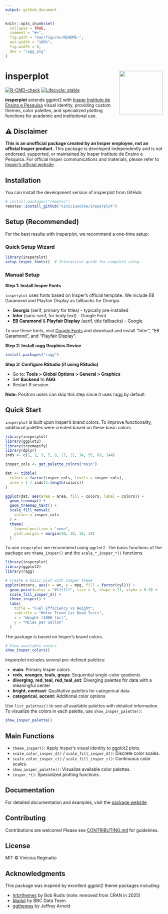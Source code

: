 ```yaml
---
output: github_document
---
```


<!-- README.md is generated from README.Rmd. Please edit that file -->

```r
knitr::opts_chunk$set(
  collapse = TRUE,
  comment = "#>",
  fig.path = "man/figures/README-",
  out.width = "100%",
  fig.width = 8,
  dev = "ragg_png"
)
```

# insperplot <img src="man/figures/logo.png" align="right" height="139" />

<!-- badges: start -->
[![R-CMD-check](https://github.com/viniciusoike/insperplot/actions/workflows/R-CMD-check.yaml/badge.svg)](https://github.com/viniciusoike/insperplot/actions/workflows/R-CMD-check.yaml)
[![Lifecycle: stable](https://img.shields.io/badge/lifecycle-stable-brightgreen.svg)](https://lifecycle.r-lib.org/articles/stages.html#stable)
<!-- badges: end -->

**insperplot** extends ggplot2 with [Insper Instituto de Ensino e Pesquisa](https://www.insper.edu.br/) visual identity, providing custom themes, color palettes, and specialized plotting functions for academic and institutional use.

## ⚠️ Disclaimer

**This is an unofficial package created by an Insper employee, not an official Insper product.** This package is developed independently and is not endorsed, supported, or maintained by Insper Instituto de Ensino e Pesquisa. For official Insper communications and materials, please refer to [Insper's official website](https://www.insper.edu.br/).

## Installation

You can install the development version of insperplot from GitHub:

```r
# install.packages("remotes")
remotes::install_github("viniciusoike/insperplot")
```

## Setup (Recommended)

For the best results with insperplot, we recommend a one-time setup:

### Quick Setup Wizard

```r
library(insperplot)
setup_insper_fonts()  # Interactive guide for complete setup
```

### Manual Setup

**Step 1: Install Insper Fonts**

`insperplot` uses fonts based on Insper's official template. We include EB Garamond and Playfair Display as fallbacks for Georgia.

- **Georgia** (serif, primary for titles) - typically pre-installed
- **Inter** (sans-serif, for body text) - Google Font
- **EB Garamond** & **Playfair Display** (serif, title fallbacks) - Google

To use these fonts, visit [Google Fonts](https://fonts.google.com) and download and install "Inter", "EB Garamond", and "Playfair Display".

**Step 2: Install ragg Graphics Device**

```r
install.packages("ragg")
```

**Step 3: Configure RStudio (if using RStudio)**

- Go to: **Tools > Global Options > General > Graphics**
- Set **Backend** to **AGG**
- Restart R session

**Note:** Positron users can skip this step since it uses ragg by default.

## Quick Start

`insperplot` is built upon Insper's brand colors. To improve functionality, additional palettes were created based on these basic colors.

```r
library(insperplot)
library(ggplot2)
library(treemapify)
library(dplyr)
inds <- c(1, 2, 3, 5, 8, 13, 21, 34, 55, 89, 144)

insper_cols <- get_palette_colors("main")

dat <- tibble(
  colors = factor(insper_cols, levels = insper_cols),
  area = 1 / inds[1:length(colors)]
)

ggplot(dat, aes(area = area, fill = colors, label = colors)) +
  geom_treemap() +
  geom_treemap_text() +
  scale_fill_manual(
    values = insper_cols
  ) +
  theme(
    legend.position = "none",
    plot.margin = margin(10, 10, 10, 10)
  )
```

To use `insperplot` we recommend using `ggplot2`. The basic functions of the package are `theme_insper()` and the `scale_*_insper_*()` functions.

```r
library(insperplot)
library(ggplot2)
library(ragg)

# Create a basic plot with Insper theme
ggplot(mtcars, aes(x = wt, y = mpg, fill = factor(cyl))) +
  geom_point(color = "#ffffff", size = 3, shape = 21, alpha = 0.9) +
  scale_fill_insper_d() +
  theme_insper() +
  labs(
    title = "Fuel Efficiency vs Weight",
    subtitle = "Motor Trend Car Road Tests",
    x = "Weight (1000 lbs)",
    y = "Miles per Gallon"
  )
```


The package is based on Insper's brand colors.

```r
# View available colors
show_insper_colors()
```

insperplot includes several pre-defined palettes:

- **main**: Primary Insper colors
- **reds**, **oranges**, **teals**, **grays**: Sequential single-color gradients
- **diverging**, **red_teal**, **red_teal_ext**: Diverging palettes for data with a meaningful center
- **bright**, **contrast**: Qualitative palettes for categorical data
- **categorical**, **accent**: Additional color options

Use `list_palettes()` to see all available palettes with detailed information. To visualize the colors in each palette, use `show_insper_palette()`:

```r
show_insper_palette()
```

## Main Functions

- `theme_insper()`: Apply Insper's visual identity to ggplot2 plots.
- `scale_color_insper_d()` / `scale_fill_insper_d()`: Discrete color scales.
- `scale_color_insper_c()` / `scale_fill_insper_c()`: Continuous color scales.
- `show_insper_palette()`: Visualize available color palettes.
- `insper_*()`: Specialized plotting functions.

## Documentation

For detailed documentation and examples, visit the [package website](https://viniciusoike.github.io/insperplot/).

## Contributing

Contributions are welcome! Please see [CONTRIBUTING.md](CONTRIBUTING.md) for guidelines.

## License

MIT © Vinicius Reginatto

## Acknowledgments

This package was inspired by excellent ggplot2 theme packages including:

- [hrbrthemes](https://github.com/hrbrmstr/hrbrthemes) by Bob Rudis (note: removed from CRAN in 2025)
- [bbplot](https://github.com/bbc/bbplot) by BBC Data Team
- [ggthemes](https://github.com/jrnold/ggthemes) by Jeffrey Arnold
